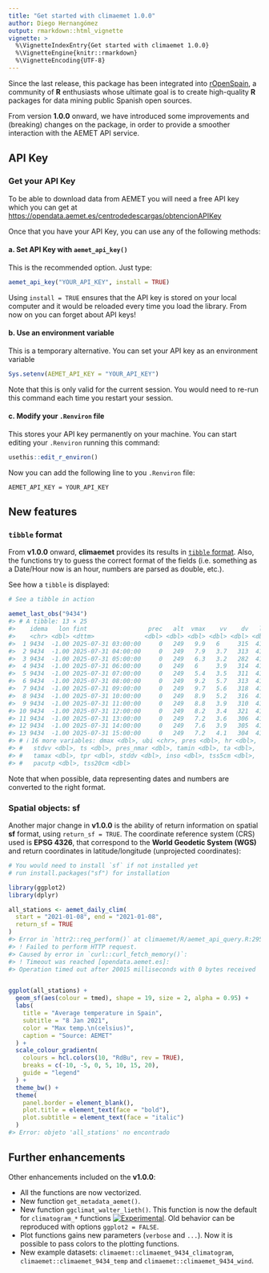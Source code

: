 ```yaml
---
title: "Get started with climaemet 1.0.0"
author: Diego Hernangómez
output: rmarkdown::html_vignette
vignette: >
  %\VignetteIndexEntry{Get started with climaemet 1.0.0}
  %\VignetteEngine{knitr::rmarkdown}
  %\VignetteEncoding{UTF-8}
---
```


<!-- climaemet.Rmd is generated from climaemet.Rmd.orig. Please edit that file -->



Since the last release, this package has been integrated into
[rOpenSpain](https://ropenspain.es/), a community of **R** enthusiasts whose
ultimate goal is to create high-quality **R** packages for data mining public
Spanish open sources.

From version **1.0.0** onward, we have introduced some improvements and
(breaking) changes on the package, in order to provide a smoother interaction
with the AEMET API service.

## API Key

### Get your API Key

To be able to download data from AEMET you will need a free API key which you
can get at <https://opendata.aemet.es/centrodedescargas/obtencionAPIKey>

Once that you have your API Key, you can use any of the following methods:

#### a. Set API Key with `aemet_api_key()`

This is the recommended option. Just type:


``` r
aemet_api_key("YOUR_API_KEY", install = TRUE)
```

Using `install = TRUE` ensures that the API key is stored on your local computer
and it would be reloaded every time you load the library. From now on you can
forget about API keys!

#### b. Use an environment variable

This is a temporary alternative. You can set your API key as an environment
variable


``` r
Sys.setenv(AEMET_API_KEY = "YOUR_API_KEY")
```

Note that this is only valid for the current session. You would need to re-run
this command each time you restart your session.

#### c. Modify your `.Renviron` file

This stores your API key permanently on your machine. You can start editing your
`.Renviron` running this command:

``` r
usethis::edit_r_environ()
```

Now you can add the following line to you `.Renviron` file:

```         
AEMET_API_KEY = YOUR_API_KEY
```

## New features

### `tibble` format

From **v1.0.0** onward, **climaemet** provides its results in [`tibble`
format](https://tibble.tidyverse.org/). Also, the functions try to guess the
correct format of the fields (i.e. something as a Date/Hour now is an hour,
numbers are parsed as double, etc.).

See how a `tibble` is displayed:


``` r
# See a tibble in action

aemet_last_obs("9434")
#> # A tibble: 13 × 25
#>    idema   lon fint                 prec   alt  vmax    vv    dv   lat
#>    <chr> <dbl> <dttm>              <dbl> <dbl> <dbl> <dbl> <dbl> <dbl>
#>  1 9434  -1.00 2025-07-31 03:00:00     0   249   9.9   6     315  41.7
#>  2 9434  -1.00 2025-07-31 04:00:00     0   249   7.9   3.7   313  41.7
#>  3 9434  -1.00 2025-07-31 05:00:00     0   249   6.3   3.2   282  41.7
#>  4 9434  -1.00 2025-07-31 06:00:00     0   249   6     3.9   314  41.7
#>  5 9434  -1.00 2025-07-31 07:00:00     0   249   5.4   3.5   311  41.7
#>  6 9434  -1.00 2025-07-31 08:00:00     0   249   9.2   5.7   313  41.7
#>  7 9434  -1.00 2025-07-31 09:00:00     0   249   9.7   5.6   318  41.7
#>  8 9434  -1.00 2025-07-31 10:00:00     0   249   8.9   5.2   316  41.7
#>  9 9434  -1.00 2025-07-31 11:00:00     0   249   8.8   3.9   310  41.7
#> 10 9434  -1.00 2025-07-31 12:00:00     0   249   8.2   3.4   321  41.7
#> 11 9434  -1.00 2025-07-31 13:00:00     0   249   7.2   3.6   306  41.7
#> 12 9434  -1.00 2025-07-31 14:00:00     0   249   7.6   3.9   305  41.7
#> 13 9434  -1.00 2025-07-31 15:00:00     0   249   7.2   4.1   304  41.7
#> # ℹ 16 more variables: dmax <dbl>, ubi <chr>, pres <dbl>, hr <dbl>,
#> #   stdvv <dbl>, ts <dbl>, pres_nmar <dbl>, tamin <dbl>, ta <dbl>,
#> #   tamax <dbl>, tpr <dbl>, stddv <dbl>, inso <dbl>, tss5cm <dbl>,
#> #   pacutp <dbl>, tss20cm <dbl>
```

Note that when possible, data representing dates and numbers are converted to
the right format.

### Spatial objects: sf

Another major change in **v1.0.0** is the ability of return information on
spatial **sf** format, using `return_sf = TRUE`. The coordinate reference system
(CRS) used is **EPSG 4326**, that correspond to the **World Geodetic System
(WGS)** and return coordinates in latitude/longitude (unprojected coordinates):


``` r
# You would need to install `sf` if not installed yet
# run install.packages("sf") for installation

library(ggplot2)
library(dplyr)

all_stations <- aemet_daily_clim(
  start = "2021-01-08", end = "2021-01-08",
  return_sf = TRUE
)
#> Error in `httr2::req_perform()` at climaemet/R/aemet_api_query.R:295:3:
#> ! Failed to perform HTTP request.
#> Caused by error in `curl::curl_fetch_memory()`:
#> ! Timeout was reached [opendata.aemet.es]:
#> Operation timed out after 20015 milliseconds with 0 bytes received


ggplot(all_stations) +
  geom_sf(aes(colour = tmed), shape = 19, size = 2, alpha = 0.95) +
  labs(
    title = "Average temperature in Spain",
    subtitle = "8 Jan 2021",
    color = "Max temp.\n(celsius)",
    caption = "Source: AEMET"
  ) +
  scale_colour_gradientn(
    colours = hcl.colors(10, "RdBu", rev = TRUE),
    breaks = c(-10, -5, 0, 5, 10, 15, 20),
    guide = "legend"
  ) +
  theme_bw() +
  theme(
    panel.border = element_blank(),
    plot.title = element_text(face = "bold"),
    plot.subtitle = element_text(face = "italic")
  )
#> Error: objeto 'all_stations' no encontrado
```

## Further enhancements

Other enhancements included on the **v1.0.0**:

-   All the functions are now vectorized.
-   New function `get_metadata_aemet()`.
-   New function `ggclimat_walter_lieth()`. This function is now the default for
    `climatogram_*` functions
    [![Experimental](https://ropenspain.github.io/climaemet/reference/figures/lifecycle-experimental.svg)](https://lifecycle.r-lib.org/articles/stages.html#experimental).
    Old behavior can be reproduced with options `ggplot2 = FALSE`.
-   Plot functions gains new parameters (`verbose` and `...`). Now it is
    possible to pass colors to the plotting functions.
-   New example datasets: `climaemet::climaemet_9434_climatogram`,
    `climaemet::climaemet_9434_temp` and `climaemet::climaemet_9434_wind`.
